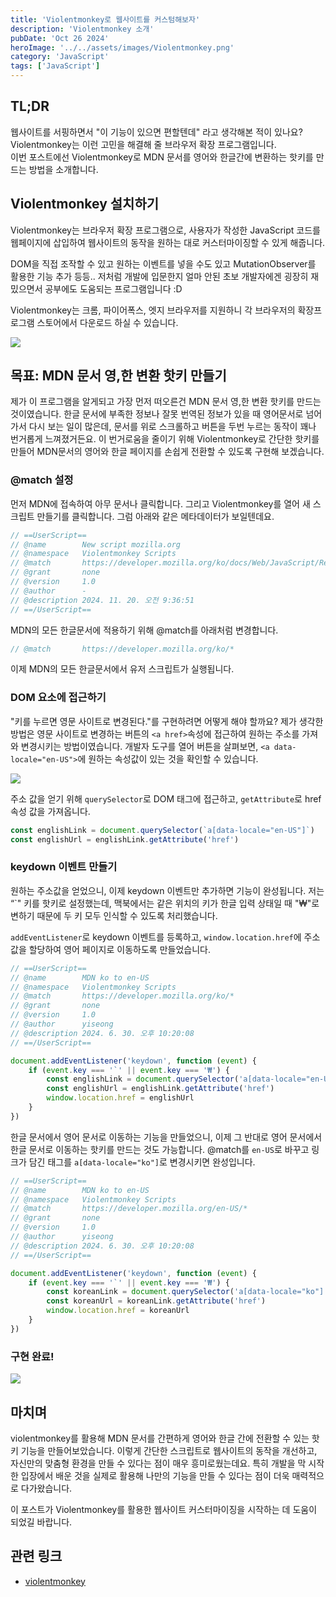 ```yaml
---
title: 'Violentmonkey로 웹사이트를 커스텀해보자'
description: 'Violentmonkey 소개'
pubDate: 'Oct 26 2024'
heroImage: '../../assets/images/Violentmonkey.png'
category: 'JavaScript'
tags: ['JavaScript']
---
```


## TL;DR

웹사이트를 서핑하면서 "이 기능이 있으면 편할텐데" 라고 생각해본 적이 있나요? <br />
Violentmonkey는 이런 고민을 해결해 줄 브라우저 확장 프로그램입니다. <br />
이번 포스트에선 Violentmonkey로 MDN 문서를 영어와 한글간에 변환하는 핫키를 만드는 방법을 소개합니다.

## Violentmonkey 설치하기

Violentmonkey는 브라우저 확장 프로그램으로, 사용자가 작성한 JavaScript 코드를 웹페이지에 삽입하여 웹사이트의 동작을 원하는 대로 커스터마이징할 수 있게 해줍니다.

DOM을 직접 조작할 수 있고 원하는 이벤트를 넣을 수도 있고 MutationObserver를 활용한 기능 추가 등등..
저처럼 개발에 입문한지 얼마 안된 초보 개발자에겐 굉장히 재밌으면서 공부에도 도움되는 프로그램입니다 :D

Violentmonkey는 크롬, 파이어폭스, 엣지 브라우저를 지원하니 각 브라우저의 확장프로그램 스토어에서 다운로드 하실 수 있습니다.

<img src='/images/violentmonkey/setup.png' />

## 목표: MDN 문서 영,한 변환 핫키 만들기

제가 이 프로그램을 알게되고 가장 먼저 떠오른건 MDN 문서 영,한 변환 핫키를 만드는 것이였습니다.
한글 문서에 부족한 정보나 잘못 번역된 정보가 있을 때 영어문서로 넘어가서 다시 보는 일이 많은데, 문서를 위로 스크롤하고 버튼을 두번 누르는 동작이 꽤나 번거롭게 느껴졌거든요.
이 번거로움을 줄이기 위해 Violentmonkey로 간단한 핫키를 만들어 MDN문서의 영어와 한글 페이지를 손쉽게 전환할 수 있도록 구현해 보겠습니다.

### @match 설정

먼저 MDN에 접속하여 아무 문서나 클릭합니다. 그리고 Violentmonkey를 열어 새 스크립트 만들기를 클릭합니다.
그럼 아래와 같은 메타데이터가 보일텐데요.

```javascript
// ==UserScript==
// @name        New script mozilla.org
// @namespace   Violentmonkey Scripts
// @match       https://developer.mozilla.org/ko/docs/Web/JavaScript/Reference/Statements/for...in*
// @grant       none
// @version     1.0
// @author      -
// @description 2024. 11. 20. 오전 9:36:51
// ==/UserScript==
```

MDN의 모든 한글문서에 적용하기 위해 @match를 아래처럼 변경합니다.

```javascript
// @match       https://developer.mozilla.org/ko/*
```

이제 MDN의 모든 한글문서에서 유저 스크립트가 실행됩니다.

### DOM 요소에 접근하기

"키를 누르면 영문 사이트로 변경된다."를 구현하려면 어떻게 해야 할까요?
제가 생각한 방법은 영문 사이트로 변경하는 버튼의 `<a href>`속성에 접근하여 원하는 주소를 가져와 변경시키는 방법이였습니다.
개발자 도구를 열어 버튼을 살펴보면, `<a data-locale="en-US">`에 원하는 속성값이 있는 것을 확인할 수 있습니다.

<img src='/images/violentmonkey/href.png' />

주소 값을 얻기 위해 `querySelector`로 DOM 태그에 접근하고, `getAttribute`로 href 속성 값을 가져옵니다.

```javascript
const englishLink = document.querySelector(`a[data-locale="en-US"]`)
const englishUrl = englishLink.getAttribute('href')
```

### keydown 이벤트 만들기

원하는 주소값을 얻었으니, 이제 keydown 이벤트만 추가하면 기능이 완성됩니다.
저는 “`" 키를 핫키로 설정했는데, 맥북에서는 같은 위치의 키가 한글 입력 상태일 때 "₩"로 변하기 때문에 두 키 모두 인식할 수 있도록 처리했습니다.

`addEventListener`로 keydown 이벤트를 등록하고, `window.location.href`에 주소값을 할당하여 영어 페이지로 이동하도록 만들었습니다.

```javascript
// ==UserScript==
// @name        MDN ko to en-US
// @namespace   Violentmonkey Scripts
// @match       https://developer.mozilla.org/ko/*
// @grant       none
// @version     1.0
// @author      yiseong
// @description 2024. 6. 30. 오후 10:20:08
// ==/UserScript==

document.addEventListener('keydown', function (event) {
	if (event.key === '`' || event.key === '₩') {
		const englishLink = document.querySelector('a[data-locale="en-US"]')
		const englishUrl = englishLink.getAttribute('href')
		window.location.href = englishUrl
	}
})
```

한글 문서에서 영어 문서로 이동하는 기능을 만들었으니, 이제 그 반대로 영어 문서에서 한글 문서로 이동하는 핫키를 만드는 것도 가능합니다.
@match를 `en-US`로 바꾸고 링크가 담긴 태그를 `a[data-locale="ko"]`로 변경시키면 완성입니다.

```javascript
// ==UserScript==
// @name        MDN ko to en-US
// @namespace   Violentmonkey Scripts
// @match       https://developer.mozilla.org/en-US/*
// @grant       none
// @version     1.0
// @author      yiseong
// @description 2024. 6. 30. 오후 10:20:08
// ==/UserScript==

document.addEventListener('keydown', function (event) {
	if (event.key === '`' || event.key === '₩') {
		const koreanLink = document.querySelector('a[data-locale="ko"]')
		const koreanUrl = koreanLink.getAttribute('href')
		window.location.href = koreanUrl
	}
})
```

### 구현 완료!

<img src='/images/violentmonkey/complete.gif' />

## 마치며

violentmonkey를 활용해 MDN 문서를 간편하게 영어와 한글 간에 전환할 수 있는 핫키 기능을 만들어보았습니다.
이렇게 간단한 스크립트로 웹사이트의 동작을 개선하고, 자신만의 맞춤형 환경을 만들 수 있다는 점이 매우 흥미로웠는데요.
특히 개발을 막 시작한 입장에서 배운 것을 실제로 활용해 나만의 기능을 만들 수 있다는 점이 더욱 매력적으로 다가왔습니다.

이 포스트가 Violentmonkey를 활용한 웹사이트 커스터마이징을 시작하는 데 도움이 되었길 바랍니다.

## 관련 링크

- [violentmonkey](https://violentmonkey.github.io/)
